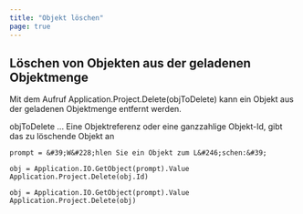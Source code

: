 ```yaml
---
title: "Objekt löschen"
page: true
---
```

## L&#246;schen von Objekten aus der geladenen Objektmenge

Mit dem Aufruf  <Bold>  <Italic> Application.Project.Delete(objToDelete) </Italic>  </Bold>  kann ein Objekt aus der geladenen Objektmenge entfernt werden.

 <Bold> objToDelete </Bold>  ... Eine Objektreferenz oder eine ganzzahlige Objekt-Id, gibt das zu l&#246;schende Objekt an

```
prompt = &#39;W&#228;hlen Sie ein Objekt zum L&#246;schen:&#39;

obj = Application.IO.GetObject(prompt).Value
Application.Project.Delete(obj.Id)

obj = Application.IO.GetObject(prompt).Value
Application.Project.Delete(obj)

```


